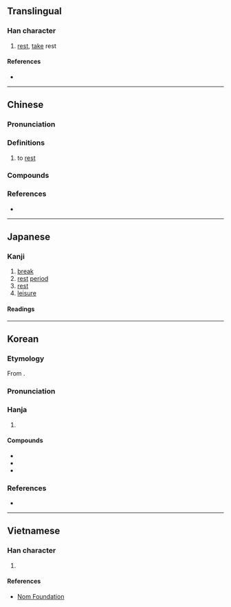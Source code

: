 {{also|憇}}
{{character info}}
==Translingual==

===Han character===
{{Han char|rn=61|rad=心|as=12|sn=16|four=24337|canj=HUP,XHUP|ids=⿱⿰舌自心}}

# [[rest]], [[take]] rest

====References====
* {{Han ref|kx=0403.260|dkj=11246|dj=0743.280|hdz=42350.110|uh=61A9|ud=25001|bh=BECD|bd=48845}}

----

==Chinese==
{{zh-forms}}

===Pronunciation===
{{zh-pron
|m=qì
|c=hei3
|mc=y
|oc=y
|ma=
|cat=v
}}

===Definitions===
{{zh-hanzi}}

# {{lb|zh|literary}} to [[rest]]
#: {{zh-x|小憩|to rest for a bit; to take a breather}}

===Compounds===
{{zh-der|休憩|小憩|少憩|憩室|憩息|流憩|遊憩}}

===References===
* {{R:yue:Hanzi}}

----

==Japanese==

===Kanji===
{{ja-kanji|grade=c|rs=心12}}

# [[break]]
# [[rest]] [[period]]
# [[rest]]
# [[leisure]]

====Readings====
{{ja-readings
|goon=かい
|kanon=けい
|kun=いこ-い, いこ-う
}}

----

==Korean==

===Etymology===
From {{der|ko|ltc|-}} {{ltc-l|憩}}.

{{collapse|
* {{hanja-dongguk|콍〮|khyéy}}
* {{hanja-sinjeung|게|key}}
|Historical readings
|bg=#FFFFFF}}

===Pronunciation===
{{ko-hanja-pron|게|l=y}}

===Hanja===
{{ko-hanja-search}}
{{ko-hanja|쉬다|쉴|게}}

# {{hanja form of|게|to [[rest]]}}

====Compounds====
{{der-top3|Compounds}}
* {{ko-l|게박|憩泊}}
* {{ko-l|휴게|休憩}}
* {{ko-l|게식|憩息}}
{{der-bottom}}

===References===
* {{R:hanjadoc|3684}}

----

==Vietnamese==

===Han character===
{{vi-readings|reading=khệ, khị|rs=心12}}

# {{rfdef|vi|sort=心12}}

====References====
* [http://nomfoundation.org/common/nom_details.php?codepoint=61a9 Nom Foundation]
